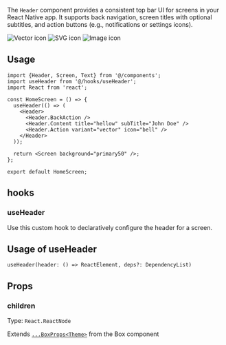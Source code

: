 
The `Header` component provides a consistent top bar UI for screens in your React Native app. It supports back navigation, screen titles with optional subtitles, and action buttons (e.g., notifications or settings icons).

<Tabs>
  <TabItem value="vector" label="with back action" default>
    <img
      src="https://github.com/user-attachments/assets/62e7c287-0bb7-42ae-a382-31178305faf6"
      alt="Vector icon"
      style={{ maxWidth: "30%", height: "auto",boxShadow:
      '0 10px 15px -3px rgba(0,0,0,0.1), 0 4px 6px -4px rgba(0,0,0,0.1)' }}
    />
  </TabItem>
  <TabItem value="svg" label="with subtitle">
    <img
      src="https://github.com/user-attachments/assets/7ac1a1f1-7a33-448b-a610-e355ee113543"
      alt="SVG icon"
      style={{ maxWidth: "30%", height: "auto",boxShadow:
      '0 10px 15px -3px rgba(0,0,0,0.1), 0 4px 6px -4px rgba(0,0,0,0.1)' }}
    />
  </TabItem>
  <TabItem value="image" label="with right icon">
    <img
      src="https://github.com/user-attachments/assets/823189bd-246e-4746-ba37-9544ce57bb92"
      alt="Image icon"
      style={{ maxWidth: "30%", height: "auto",boxShadow:
      '0 10px 15px -3px rgba(0,0,0,0.1), 0 4px 6px -4px rgba(0,0,0,0.1)' }}
    />
  </TabItem>
</Tabs>

## Usage
```tsx
import {Header, Screen, Text} from '@/components';
import useHeader from '@/hooks/useHeader';
import React from 'react';

const HomeScreen = () => {
  useHeader(() => (
    <Header>
      <Header.BackAction />
      <Header.Content title="hellow" subTitle="John Doe" />
      <Header.Action variant="vector" icon="bell" />
    </Header>
  ));

  return <Screen background="primary50" />;
};

export default HomeScreen;
```

## hooks

### useHeader

Use this custom hook to declaratively configure the header for a screen.

## Usage of useHeader

```tsx
useHeader(header: () => ReactElement, deps?: DependencyList)
```




## Props

### children

Type: `React.ReactNode`

 Extends [`...BoxProps<Theme>`](/docs/components/Box) from the Box component

